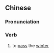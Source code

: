{{also|过冬}}
==Chinese==
{{zh-forms|s=过冬}}

===Pronunciation===
{{zh-pron
|m=guòdōng
|c=gwo3 dung1
|h=pfs=ko-tûng
|cat=v
}}

===Verb===
{{zh-verb}}

# to [[pass]] the [[winter]]